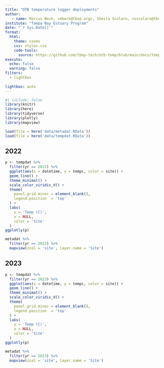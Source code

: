 ```yaml
---
title: "OTB temperature logger deployments"
author: 
   - name: Marcus Beck, <mbeck@tbep.org>, Sheila Scolaro, <sscolaro@tbep.org>
institute: "Tampa Bay Estuary Program"
date: "`r Sys.Date()`"
format:
  html:
    theme: cosmo
    css: styles.css
    code-tools: 
      source: https://github.com/tbep-tech/otb-temp/blob/main/docs/tempeval.qmd
execute:
  echo: false
  warning: false
filters:
  - lightbox
  
lightbox: auto
---
```


```r
#| include: false
library(knitr)
library(here)
library(tidyverse)
library(plotly)
library(mapview)

load(file = here('data/metadat.RData'))
load(file = here('data/tempdat.RData'))
```

::: {.panel-tabset}

## 2022

```r
p <- tempdat %>% 
  filter(yr == 2022) %>% 
  ggplot(aes(x = datetime, y = tempc, color = site)) + 
  geom_line() + 
  theme_minimal() + 
  scale_color_viridis_d() +
  theme(
    panel.grid.minor = element_blank(), 
    legend.position  = 'top'
  ) +
  labs(
    y = 'Temp (C)',
    x = NULL, 
    color = 'Site'
  )
ggplotly(p)
```

```r
metadat %>% 
  filter(yr == 2022) %>% 
  mapview(zcol = 'site', layer.name = 'Site')
```

## 2023

```r
p <- tempdat %>% 
  filter(yr == 2023) %>% 
  ggplot(aes(x = datetime, y = tempc, color = site)) + 
  geom_line() + 
  theme_minimal() + 
  scale_color_viridis_d() +
  theme(
    panel.grid.minor = element_blank(), 
    legend.position  = 'top'
  ) +
  labs(
    y = 'Temp (C)',
    x = NULL, 
    color = 'Site'
  )
ggplotly(p)
```

```r
metadat %>% 
  filter(yr == 2023) %>% 
  mapview(zcol = 'site', layer.name = 'Site')
```

:::